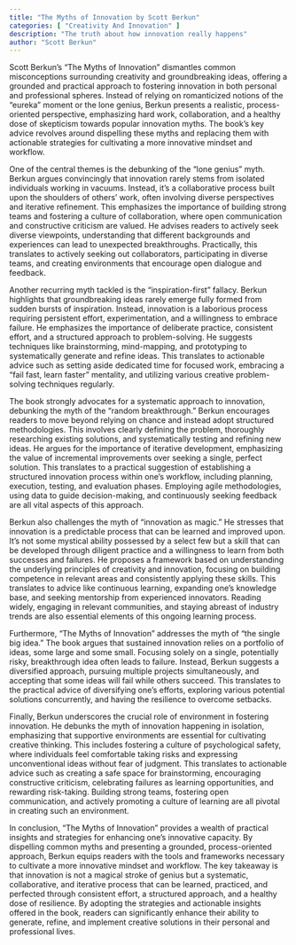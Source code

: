 ```yaml
---
title: "The Myths of Innovation by Scott Berkun"
categories: [ "Creativity And Innovation" ]
description: "The truth about how innovation really happens"
author: "Scott Berkun"
---
```

Scott Berkun's "The Myths of Innovation" dismantles common misconceptions surrounding creativity and groundbreaking ideas, offering a grounded and practical approach to fostering innovation in both personal and professional spheres.  Instead of relying on romanticized notions of the "eureka" moment or the lone genius, Berkun presents a realistic, process-oriented perspective, emphasizing hard work, collaboration, and a healthy dose of skepticism towards popular innovation myths.  The book's key advice revolves around dispelling these myths and replacing them with actionable strategies for cultivating a more innovative mindset and workflow.

One of the central themes is the debunking of the "lone genius" myth.  Berkun argues convincingly that innovation rarely stems from isolated individuals working in vacuums.  Instead, it's a collaborative process built upon the shoulders of others' work, often involving diverse perspectives and iterative refinement.  This emphasizes the importance of building strong teams and fostering a culture of collaboration, where open communication and constructive criticism are valued.  He advises readers to actively seek diverse viewpoints, understanding that different backgrounds and experiences can lead to unexpected breakthroughs.  Practically, this translates to actively seeking out collaborators, participating in diverse teams, and creating environments that encourage open dialogue and feedback.

Another recurring myth tackled is the "inspiration-first" fallacy.  Berkun highlights that groundbreaking ideas rarely emerge fully formed from sudden bursts of inspiration.  Instead, innovation is a laborious process requiring persistent effort, experimentation, and a willingness to embrace failure.  He emphasizes the importance of deliberate practice, consistent effort, and a structured approach to problem-solving.  He suggests techniques like brainstorming, mind-mapping, and prototyping to systematically generate and refine ideas. This translates to actionable advice such as setting aside dedicated time for focused work, embracing a "fail fast, learn faster" mentality, and utilizing various creative problem-solving techniques regularly.

The book strongly advocates for a systematic approach to innovation, debunking the myth of the "random breakthrough."  Berkun encourages readers to move beyond relying on chance and instead adopt structured methodologies. This involves clearly defining the problem, thoroughly researching existing solutions, and systematically testing and refining new ideas.  He argues for the importance of iterative development, emphasizing the value of incremental improvements over seeking a single, perfect solution.  This translates to a practical suggestion of establishing a structured innovation process within one’s workflow, including planning, execution, testing, and evaluation phases.  Employing agile methodologies, using data to guide decision-making, and continuously seeking feedback are all vital aspects of this approach.

Berkun also challenges the myth of "innovation as magic."  He stresses that innovation is a predictable process that can be learned and improved upon.  It's not some mystical ability possessed by a select few but a skill that can be developed through diligent practice and a willingness to learn from both successes and failures.  He proposes a framework based on understanding the underlying principles of creativity and innovation, focusing on building competence in relevant areas and consistently applying these skills. This translates to advice like continuous learning, expanding one’s knowledge base, and seeking mentorship from experienced innovators.  Reading widely, engaging in relevant communities, and staying abreast of industry trends are also essential elements of this ongoing learning process.

Furthermore, "The Myths of Innovation" addresses the myth of "the single big idea."  The book argues that sustained innovation relies on a portfolio of ideas, some large and some small.  Focusing solely on a single, potentially risky, breakthrough idea often leads to failure.  Instead, Berkun suggests a diversified approach, pursuing multiple projects simultaneously, and accepting that some ideas will fail while others succeed.  This translates to the practical advice of diversifying one’s efforts, exploring various potential solutions concurrently, and having the resilience to overcome setbacks.

Finally, Berkun underscores the crucial role of environment in fostering innovation. He debunks the myth of innovation happening in isolation, emphasizing that supportive environments are essential for cultivating creative thinking.  This includes fostering a culture of psychological safety, where individuals feel comfortable taking risks and expressing unconventional ideas without fear of judgment.  This translates to actionable advice such as creating a safe space for brainstorming, encouraging constructive criticism, celebrating failures as learning opportunities, and rewarding risk-taking.  Building strong teams, fostering open communication, and actively promoting a culture of learning are all pivotal in creating such an environment.


In conclusion, "The Myths of Innovation" provides a wealth of practical insights and strategies for enhancing one's innovative capacity.  By dispelling common myths and presenting a grounded, process-oriented approach, Berkun equips readers with the tools and frameworks necessary to cultivate a more innovative mindset and workflow.  The key takeaway is that innovation is not a magical stroke of genius but a systematic, collaborative, and iterative process that can be learned, practiced, and perfected through consistent effort, a structured approach, and a healthy dose of resilience.  By adopting the strategies and actionable insights offered in the book, readers can significantly enhance their ability to generate, refine, and implement creative solutions in their personal and professional lives.

